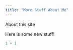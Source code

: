 ```yaml
---
title: "More Stuff About Me"
---
```


About this site  
  
Here is some new stuff!

```r
1 + 1 






```

